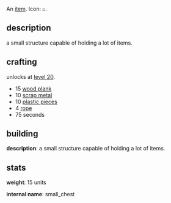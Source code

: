 {{FixTitle}}
An [[items|item]]. Icon: <code><nowiki>◻</nowiki></code>.

== description ==

a small structure capable of holding a lot of items.

== crafting ==

unlocks at [[level 20]].

* 15 [[wood plank]]
* 10 [[scrap metal]]
* 10 [[plastic pieces]]
* 4 [[rope]]
* 75 seconds

== building ==

'''description''': a small structure capable of holding a lot of items.

== stats ==

'''weight''': 15 units

'''internal name''': small_chest